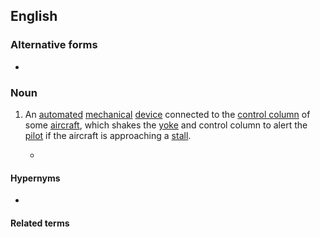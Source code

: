 ==English==
{{wikipedia|lang=en}}

===Alternative forms===
* {{alter|en|stickshaker|stick-shaker}}

===Noun===
{{en-noun}}

# {{lb|en|aviation}} An [[automated]] [[mechanical]] [[device]] connected to the [[control column]] of some [[aircraft]], which shakes the [[yoke]] and control column to alert the [[pilot]] if the aircraft is approaching a [[stall]].
#* {{quote-book|en|date=9 January 2007|author={{w|National Transportation Safety Board}}|title=Aircraft Accident Report: Crash of Pinnacle Airlines Flight 3701, Bombardier CL-600-2B19, N8396A, Jefferson City, Missouri, October 14, 2004|chapter=1.1 History of Flight|url=https://www.ntsb.gov/investigations/AccidentReports/Reports/AAR0701.pdf|archiveurl=https://web.archive.org/web/20220315050317/https://www.ntsb.gov/investigations/AccidentReports/Reports/AAR0701.pdf|archivedate=15 March 2022|accessdate=16 June 2022|page=3|text=About 2154:32, the captain contacted the controller and stated, "it looks like we're not even going to be able to stay up here ... look for maybe ... three nine oh or three seven." About 2154:36, the FDR recorded the activation of the '''stickshaker'''. FDR data showed that, at that point, the airplane’s airspeed had decreased to 150 knots, and its AOA was about 7.5°.}}

====Hypernyms====
* {{l|en|vibrator}}

====Related terms====
{{rel3|en|
|stick pusher
|joystick
|control stick
}}